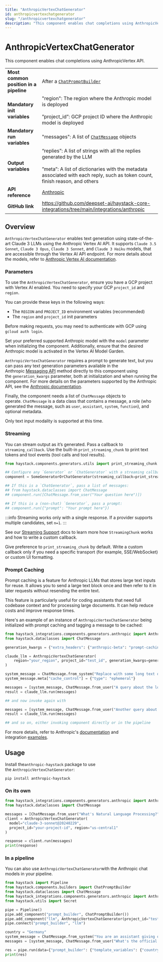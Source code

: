 ```yaml
---
title: "AnthropicVertexChatGenerator"
id: anthropicvertexchatgenerator
slug: "/anthropicvertexchatgenerator"
description: "This component enables chat completions using AnthropicVertex API."
---
```


# AnthropicVertexChatGenerator

This component enables chat completions using AnthropicVertex API.

|  |  |
| --- | --- |
| **Most common position in a pipeline** | After a [`ChatPromptBuilder`](../builders/chatpromptbuilder.mdx) |
| **Mandatory init variables** | "region": The region where the Anthropic model is deployed  <br /> <br />”project_id”: GCP project ID where the Anthropic model is deployed |
| **Mandatory run variables** | "messages": A list of [`ChatMessage`](../../concepts/data-classes/chatmessage.mdx)   objects |
| **Output variables** | “replies”: A list of strings with all the replies generated by the LLM  <br /> <br />”meta”: A list of dictionaries with the metadata associated with each reply, such as token count, finish reason, and others |
| **API reference** | [Anthropic](/reference/integrations-anthropic) |
| **GitHub link** | https://github.com/deepset-ai/haystack-core-integrations/tree/main/integrations/anthropic |

## Overview

`AnthropicVertexChatGenerator` enables text generation using state-of-the-art Claude 3 LLMs using the Anthropic Vertex AI API.
It supports   `Claude 3.5 Sonnet`, `Claude 3 Opus`, `Claude 3 Sonnet`, and `Claude 3 Haiku` models, that are accessible through the Vertex AI API endpoint. For more details about the models, refer to [Anthropic Vertex AI documentation](https://docs.anthropic.com/en/api/claude-on-vertex-ai).

### Parameters

To use the `AnthropicVertexChatGenerator`, ensure you have a GCP project with Vertex AI enabled. You need to specify your GCP `project_id` and `region`.

You can provide these keys in the following ways:

- The `REGION` and `PROJECT_ID` environment variables (recommended)
- The `region` and `project_id` init parameters

Before making requests, you may need to authenticate with GCP using `gcloud auth login`.

Set your preferred supported Anthropic model with the `model` parameter when initializing the component. Additionally, ensure that the desired Anthropic model is activated in the Vertex AI Model Garden.

`AnthropicVertexChatGenerator` requires a prompt to generate text, but you can pass any text generation parameters available in the Anthropic [Messaging API](https://docs.anthropic.com/en/api/messages) method directly to this component using the `generation_kwargs` parameter, both at initialization and when running the component. For more details on the parameters supported by the Anthropic API, see the [Anthropic documentation](https://docs.anthropic.com/).

Finally, the component needs a list of `ChatMessage` objects to operate. `ChatMessage` is a data class that contains a message, a role (who generated the message, such as `user`, `assistant`, `system`, `function`), and optional metadata.

Only text input modality is supported at this time.

### Streaming

You can stream output as it’s generated. Pass a callback to `streaming_callback`. Use the built-in `print_streaming_chunk` to print text tokens and tool events (tool calls and tool results).

```python
from haystack.components.generators.utils import print_streaming_chunk

## Configure any `Generator` or `ChatGenerator` with a streaming callback
component = SomeGeneratorOrChatGenerator(streaming_callback=print_streaming_chunk)

## If this is a `ChatGenerator`, pass a list of messages:
## from haystack.dataclasses import ChatMessage
## component.run([ChatMessage.from_user("Your question here")])

## If this is a (non-chat) `Generator`, pass a prompt:
## component.run({"prompt": "Your prompt here"})
```

:::info
Streaming works only with a single response. If a provider supports multiple candidates, set `n=1`.
:::

See our [Streaming Support](guides-to-generators/choosing-the-right-generator.mdx#streaming-support) docs to learn more how `StreamingChunk` works and how to write a custom callback.

Give preference to `print_streaming_chunk` by default. Write a custom callback only if you need a specific transport (for example, SSE/WebSocket) or custom UI formatting.

### Prompt Caching

Prompt caching is a feature for Anthropic LLMs that stores large text inputs for reuse. It allows you to send a large text block once and then refer to it in later requests without resending the entire text.

This feature is particularly useful for coding assistants that need full codebase context and for processing large documents. It can help reduce costs and improve response times.

Here's an example of an instance of `AnthropicVertexChatGenerator` being initialized with prompt caching and tagging a message to be cached:

```python
from haystack_integrations.components.generators.anthropic import AnthropicVertexChatGenerator
from haystack.dataclasses import ChatMessage

generation_kwargs = {"extra_headers": {"anthropic-beta": "prompt-caching-2024-07-31"}}

claude_llm = AnthropicVertexChatGenerator(
    region="your_region", project_id="test_id", generation_kwargs=generation_kwargs
)

system_message = ChatMessage.from_system("Replace with some long text documents, code or instructions")
system_message.meta["cache_control"] = {"type": "ephemeral"}

messages = [system_message, ChatMessage.from_user("A query about the long text for example")]
result = claude_llm.run(messages)

## and now invoke again with

messages = [system_message, ChatMessage.from_user("Another query about the long text etc")]
result = claude_llm.run(messages)

## and so on, either invoking component directly or in the pipeline
```

For more details, refer to Anthropic's [documentation](https://docs.anthropic.com/en/docs/build-with-claude/prompt-caching) and integration [examples](https://github.com/deepset-ai/haystack-core-integrations/tree/main/integrations/anthropic/example).

## Usage

Install the`anthropic-haystack` package to use the `AnthropicVertexChatGenerator`:

```shell
pip install anthropic-haystack
```

### On its own

```python
from haystack_integrations.components.generators.anthropic import AnthropicVertexChatGenerator
from haystack.dataclasses import ChatMessage

messages = [ChatMessage.from_user("What's Natural Language Processing?")]
client = AnthropicVertexChatGenerator(
  model="claude-3-sonnet@20240229",
  project_id="your-project-id", region="us-central1"
)

response = client.run(messages)
print(response)
```

### In a pipeline

You can also use `AnthropicVertexChatGenerator`with the Anthropic chat models in your pipeline.

```python
from haystack import Pipeline
from haystack.components.builders import ChatPromptBuilder
from haystack.dataclasses import ChatMessage
from haystack_integrations.components.generators.anthropic import AnthropicVertexChatGenerator
from haystack.utils import Secret

pipe = Pipeline()
pipe.add_component("prompt_builder", ChatPromptBuilder())
pipe.add_component("llm", AnthropicVertexChatGenerator(project_id="test_id", region="us-central1"))
pipe.connect("prompt_builder", "llm")

country = "Germany"
system_message = ChatMessage.from_system("You are an assistant giving out valuable information to language learners.")
messages = [system_message, ChatMessage.from_user("What's the official language of {{ country }}?")]

res = pipe.run(data={"prompt_builder": {"template_variables": {"country": country}, "template": messages}})
print(res)

```
